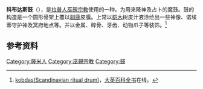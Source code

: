 '''科布达斯鼓'''（{{lang|sm|'''Kobdas'''}}），是[[拉普人|拉普人]]{{link-en|诺埃蒂|Noaidi}}[[巫覡宗教|巫覡宗教]]使用的一种{{link-en|仪式鼓|Ceremonial drum}}。为用来降神及占卜的魔鼓。鼓的构造是一个圆形骨架上覆以[[驯鹿|驯鹿]]皮膜。上常以[[桤木属|桤木]]树皮汁液涂绘出一些神像、诺埃蒂守护神及冥府地点等。并以金属、碎骨、牙齿、动物爪子等装饰。<ref name="brit">[http://global.britannica.com/EBchecked/topic/320762/kobdas kobdas(Scandinavian ritual drum)]，[[大英百科全书|大英百科全书]]在线。</ref>

==参考资料==
<references />

{{宗教小作品}}

[[Category:薩米人|Category:薩米人]]
[[Category:巫覡宗教|Category:巫覡宗教]]
[[Category:鼓|Category:鼓]]